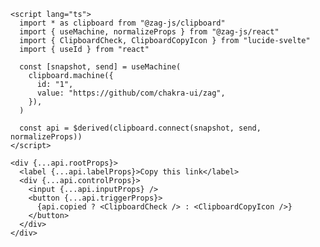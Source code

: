 ```svelte
<script lang="ts">
  import * as clipboard from "@zag-js/clipboard"
  import { useMachine, normalizeProps } from "@zag-js/react"
  import { ClipboardCheck, ClipboardCopyIcon } from "lucide-svelte"
  import { useId } from "react"

  const [snapshot, send] = useMachine(
    clipboard.machine({
      id: "1",
      value: "https://github/com/chakra-ui/zag",
    }),
  )

  const api = $derived(clipboard.connect(snapshot, send, normalizeProps))
</script>

<div {...api.rootProps}>
  <label {...api.labelProps}>Copy this link</label>
  <div {...api.controlProps}>
    <input {...api.inputProps} />
    <button {...api.triggerProps}>
      {api.copied ? <ClipboardCheck /> : <ClipboardCopyIcon />}
    </button>
  </div>
</div>
```
